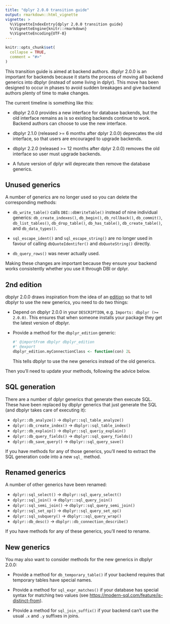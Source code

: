 ```yaml
---
title: "dplyr 2.0.0 transition guide"
output: rmarkdown::html_vignette
vignette: >
  %\VignetteIndexEntry{dplyr 2.0.0 transition guide}
  %\VignetteEngine{knitr::rmarkdown}
  %\VignetteEncoding{UTF-8}
---
```


```r
knitr::opts_chunk$set(
  collapse = TRUE,
  comment = "#>"
)
```

This transition guide is aimed at backend authors.
dbplyr 2.0.0 is an important for backends because it starts the process of moving all backend generics into dbplyr (instead of some living in dplyr).
This move has been designed to occur in phases to avoid sudden breakages and give backend authors plenty of time to make changes.

The current timeline is something like this:

-   dbplyr 2.0.0 provides a new interface for database backends, but the old interface remains as is so existing backends continue to work.
    Backend authors can choose to use the new interface.

-   dbplyr 2.1.0 (released \>= 6 months after dplyr 2.0.0) deprecates the old interface, so that users are encouraged to upgrade backends.

-   dbplyr 2.2.0 (released \>= 12 months after dplyr 2.0.0) removes the old interface so user must upgrade backends.

-   A future version of dplyr will deprecate then remove the database generics.

## Unused generics

A number of generics are no longer used so you can delete the corresponding methods:

-   `db_write_table()` calls `DBI::dbWriteTable()` instead of nine individual generics: `db_create_indexes()`, `db_begin()`, `db_rollback()`, `db_commit()`, `db_list_tables()`, `db_drop_table()`, `db_has_table()`, `db_create_table()`, and `db_data_types()`.

-   `sql_escape_ident()` and `sql_escape_string()` are no longer used in favour of calling `dbQuoteIdentifer()` and `dbQuoteString()` directly.

-   `db_query_rows()` was never actually used.

Making these changes are important because they ensure your backend works consistently whether you use it through DBI or dplyr.

## 2nd edition

dbplyr 2.0.0 draws inspiration from the idea of an [edition](https://testthat.r-lib.org/articles/third-edition.html) so that to tell dbplyr to use the new generics, you need to do two things:

-   Depend on dbplyr 2.0.0 in your `DESCRIPTION`, e.g.
    `Imports: dbplyr (>= 2.0.0)`.
    This ensures that when someone installs your package they get the latest version of dbplyr.

-   Provide a method for the `dbplyr_edition` generic:

    ```r
    #' @importFrom dbplyr dbplyr_edition
    #' @export
    dbplyr_edition.myConnectionClass <- function(con) 2L
    ```

    This tells dbplyr to use the new generics instead of the old generics.

Then you'll need to update your methods, following the advice below.

## SQL generation

There are a number of dplyr generics that generate then execute SQL.
These have been replaced by dbplyr generics that just generate the SQL (and dbplyr takes care of executing it):

-   `dplyr::db_analyze()` -\> `dbplyr::sql_table_analyze()`
-   `dplyr::db_create_index()` -\> `dbplyr::sql_table_index()`
-   `dplyr::db_explain()` -\> `dbplyr::sql_queriy_explain()`
-   `dplyr::db_query_fields()` -\> `dbplyr::sql_query_fields()`
-   `dplyr::db_save_query()` -\> `dbplyr::sql_query_save()`

If you have methods for any of those generics, you'll need to extract the SQL generation code into a new `sql_` method.

## Renamed generics

A number of other generics have been renamed:

-   `dplyr::sql_select()` -\> `dbplyr::sql_query_select()`
-   `dplyr::sql_join()` -\> `dbplyr::sql_query_join()`
-   `dplyr::sql_semi_join()` -\> `dbplyr::sql_query_semi_join()`
-   `dplyr::sql_set_op()` -\> `dbplyr::sql_query_set_op()`
-   `dplyr::sql_subquery()` -\> `dbplyr::sql_query_wrap()`
-   `dplyr::db_desc()` -\> `dbplyr::db_connection_describe()`

If you have methods for any of these generics, you'll need to rename.

## New generics

You may also want to consider methods for the new generics in dbplyr 2.0.0:

-   Provide a method for `db_temporary_table()` if your backend requires that temporary tables have special names.

-   Provide a method for `sql_expr_matches()` if your database has special syntax for matching two values (see <https://modern-sql.com/feature/is-distinct-from>).

-   Provide a method for `sql_join_suffix()` if your backend can't use the usual `.x` and `.y` suffixes in joins.
